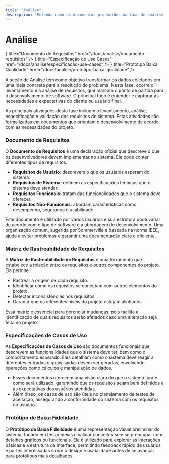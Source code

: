 ```yaml
---
title: "Análise"
description: "Entenda como os documentos produzidos na fase de análise funcionam e como eles se relacionam entre si."
---
```



# Análise

<Cards>
  <Cards.Card
    icon={<FilesIcon />}
    title="Documento de Requisitos"
    href="/docs/analise/documento-requisitos"
  />
  <Cards.Card
    icon={<DiagramIcon />}
    title="Especificação de Use Cases"
    href="/docs/analise/especificacao-use-cases"
  />
  <Cards.Card
    icon={<BoxIcon />}
    title="Protótipo Baixa Qualidade"
    href="/docs/analise/prototipo-baixa-qualidade"
  />
</Cards>

A seção de Análise tem como objetivo transformar os dados coletados em uma ideia concreta para a resolução do problema. Nesta fase, ocorre o levantamento e a análise de requisitos, que marcam o ponto de partida para o desenvolvimento de software. O principal foco é entender e capturar as necessidades e expectativas do cliente ou usuário final.

As principais atividades desta fase incluem o levantamento, análise, especificação e validação dos requisitos do sistema. Estas atividades são formalizadas em documentos que orientam o desenvolvimento de acordo com as necessidades do projeto.

### Documento de Requisitos

O **Documento de Requisitos** é uma declaração oficial que descreve o que os desenvolvedores devem implementar no sistema. Ele pode conter diferentes tipos de requisitos:

- **Requisitos de Usuário**: descrevem o que os usuários esperam do sistema.
- **Requisitos de Sistema**: definem as especificações técnicas que o sistema deve atender.
- **Requisitos Funcionais**: tratam das funcionalidades que o sistema deve oferecer.
- **Requisitos Não-Funcionais**: abordam características como desempenho, segurança e usabilidade.

Este documento é utilizado por vários usuários e sua estrutura pode variar de acordo com o tipo de software e a abordagem de desenvolvimento. Uma organização comum, sugerida por Sommerville e baseada na norma IEEE, ajuda a evitar problemas e garantir uma documentação clara e eficiente.

### Matriz de Rastreabilidade de Requisitos

A **Matriz de Rastreabilidade de Requisitos** é uma ferramenta que estabelece a relação entre os requisitos e outros componentes do projeto. Ela permite:

- Rastrear a origem de cada requisito.
- Identificar como os requisitos se conectam com outros elementos do projeto.
- Detectar inconsistências nos requisitos.
- Garantir que os diferentes níveis do projeto estejam alinhados.

Essa matriz é essencial para gerenciar mudanças, pois facilita a identificação de quais requisitos serão afetados caso uma alteração seja feita no projeto.

### Especificações de Casos de Uso

As **Especificações de Casos de Uso** são documentos funcionais que descrevem as funcionalidades que o sistema deve ter, bem como o comportamento esperado. Eles detalham como o sistema deve reagir a diferentes entradas e quais saídas devem ser geradas, envolvendo operações como cálculos e manipulação de dados.

- Esses documentos oferecem uma visão clara do que o sistema fará e como será utilizado, garantindo que os requisitos sejam bem definidos e as expectativas dos usuários atendidas.
- Além disso, os casos de uso são úteis no planejamento de testes de aceitação, assegurando a conformidade do sistema com os requisitos do usuário.

### Protótipo de Baixa Fidelidade

O **Protótipo de Baixa Fidelidade** é uma representação visual preliminar do sistema, focado em testar ideias e validar conceitos sem se preocupar com detalhes gráficos ou funcionais. Ele é utilizado para explorar as interações básicas e a estrutura da interface, permitindo feedback rápido de usuários e partes interessadas sobre o design e usabilidade antes de se avançar para protótipos mais detalhados.
